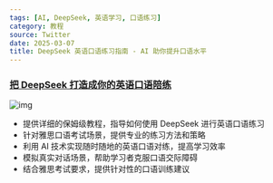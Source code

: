 ```yaml
---
tags: [AI, DeepSeek, 英语学习, 口语练习]
category: 教程
source: Twitter
date: 2025-03-07
title: DeepSeek 英语口语练习指南 - AI 助你提升口语水平
---
```


### [把 DeepSeek 打造成你的英语口语陪练](https://twitter-thread.com/t/1895068990218658240)

![img](https://img.mengpeng.tech/i/2025/03/07/67ca8663b7654.webp)

-   提供详细的保姆级教程，指导如何使用 DeepSeek 进行英语口语练习
-   针对雅思口语考试场景，提供专业的练习方法和策略
-   利用 AI 技术实现随时随地的英语口语对练，提高学习效率
-   模拟真实对话场景，帮助学习者克服口语交际障碍
-   结合雅思考试要求，提供针对性的口语训练建议
